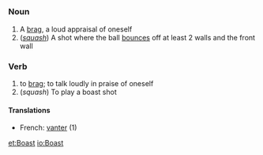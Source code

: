 =={{en}}==
===Noun===
# A [[brag]], a loud appraisal of oneself
# (''[[squash]]'') A shot where the ball [[bounce]]s off at least 2 walls and the front wall
===Verb===
# to [[brag]]; to talk loudly in praise of oneself
# (''squash'') To play a boast shot
====Translations====
*French: [[vanter]] (1)

[[et:Boast]]
[[io:Boast]]